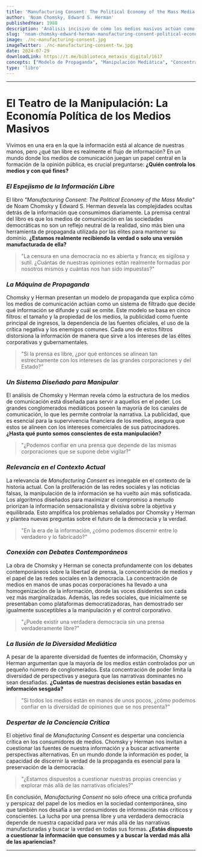 ```yaml
---
title: 'Manufacturing Consent: The Political Economy of the Mass Media'
author: 'Noam Chomsky, Edward S. Herman'
publishedYear: 1988
description: 'Análisis incisivo de cómo los medios masivos actúan como una herramienta de propaganda, manipulando la información para servir a los intereses de las élites. Desvela la concentración de medios y cuestiona la libertad de prensa en la democracia.'
slug: 'noam-chomsky-edward-herman-manufacturing-consent-political-economy-mass-media-propaganda'
image: ./nc-manufacturing-consent.jpg
imageTwitter: ./nc-manufacturing-consent-tw.jpg
date: 2024-07-29
downloadLink: https://t.me/biblioteca_metaxis_digital/1617
concepts: ["Modelo de Propaganda", "Manipulación Mediática", "Concentración de Medios", "Publicidad y Medios", "Libertad de Prensa", "Noam Chomsky"]
type: 'libro'
---
```


---

# **El Teatro de la Manipulación: La Economía Política de los Medios Masivos**

Vivimos en una era en la que la información está al alcance de nuestras manos, pero ¿qué tan libre es realmente el flujo de información? En un mundo donde los medios de comunicación juegan un papel central en la formación de la opinión pública, es crucial preguntarse: **¿Quién controla los medios y con qué fines?**

### _El Espejismo de la Información Libre_

El libro _"Manufacturing Consent: The Political Economy of the Mass Media"_ de Noam Chomsky y Edward S. Herman desvela las complejidades ocultas detrás de la información que consumimos diariamente. La premisa central del libro es que los medios de comunicación en las sociedades democráticas no son un reflejo neutral de la realidad, sino más bien una herramienta de propaganda utilizada por las élites para mantener su dominio. **¿Estamos realmente recibiendo la verdad o solo una versión manufacturada de ella?**

> "La censura en una democracia no es abierta y franca; es sigilosa y sutil. ¿Cuántas de nuestras opiniones están realmente formadas por nosotros mismos y cuántas nos han sido impuestas?"

### _La Máquina de Propaganda_

Chomsky y Herman presentan un modelo de propaganda que explica cómo los medios de comunicación actúan como un sistema de filtrado que decide qué información se difunde y cuál se omite. Este modelo se basa en cinco filtros: el tamaño y la propiedad de los medios, la publicidad como fuente principal de ingresos, la dependencia de las fuentes oficiales, el uso de la crítica negativa y los enemigos comunes. Cada uno de estos filtros distorsiona la información de manera que sirve a los intereses de las élites corporativas y gubernamentales.

> "Si la prensa es libre, ¿por qué entonces se alinean tan estrechamente con los intereses de las grandes corporaciones y del Estado?"

### _Un Sistema Diseñado para Manipular_

El análisis de Chomsky y Herman revela cómo la estructura de los medios de comunicación está diseñada para servir a aquellos en el poder. Los grandes conglomerados mediáticos poseen la mayoría de los canales de comunicación, lo que les permite controlar la narrativa. La publicidad, que es esencial para la supervivencia financiera de los medios, asegura que estos se alineen con los intereses comerciales de sus patrocinadores. **¿Hasta qué punto somos conscientes de esta manipulación?**

> "¿Podemos confiar en una prensa que depende de las mismas corporaciones que se supone debe vigilar?"

### _Relevancia en el Contexto Actual_

La relevancia de _Manufacturing Consent_ es innegable en el contexto de la historia actual. Con la proliferación de las redes sociales y las noticias falsas, la manipulación de la información se ha vuelto aún más sofisticada. Los algoritmos diseñados para maximizar el compromiso a menudo priorizan la información sensacionalista y divisiva sobre la objetiva y equilibrada. Esto amplifica los problemas señalados por Chomsky y Herman y plantea nuevas preguntas sobre el futuro de la democracia y la verdad.

> "En la era de la información, ¿cómo podemos discernir entre lo verdadero y lo fabricado?"

### _Conexión con Debates Contemporáneos_

La obra de Chomsky y Herman se conecta profundamente con los debates contemporáneos sobre la libertad de prensa, la concentración de medios y el papel de las redes sociales en la democracia. La concentración de medios en manos de unas pocas corporaciones ha llevado a una homogenización de la información, donde las voces disidentes son cada vez más marginalizadas. Además, las redes sociales, que inicialmente se presentaban como plataformas democratizadoras, han demostrado ser igualmente susceptibles a la manipulación y el control corporativo.

> "¿Puede existir una verdadera democracia sin una prensa verdaderamente libre?"

### _La Ilusión de la Diversidad Mediática_

A pesar de la aparente diversidad de fuentes de información, Chomsky y Herman argumentan que la mayoría de los medios están controlados por un pequeño número de conglomerados. Esta concentración de poder limita la diversidad de perspectivas y asegura que las narrativas dominantes no sean desafiadas. **¿Cuántas de nuestras decisiones están basadas en información sesgada?**

> "Si todos los medios están en manos de unos pocos, ¿cómo podemos confiar en la diversidad de opiniones que se nos presenta?"

### _Despertar de la Conciencia Crítica_

El objetivo final de _Manufacturing Consent_ es despertar una conciencia crítica en los consumidores de medios. Chomsky y Herman nos invitan a cuestionar las fuentes de nuestra información y a buscar activamente perspectivas alternativas. En un mundo donde la información es poder, la capacidad de discernir la verdad de la propaganda es esencial para la preservación de la democracia.

> "¿Estamos dispuestos a cuestionar nuestras propias creencias y explorar más allá de las narrativas oficiales?"

En conclusión, _Manufacturing Consent_ no solo ofrece una crítica profunda y perspicaz del papel de los medios en la sociedad contemporánea, sino que también nos desafía a ser consumidores de información más críticos y conscientes. La lucha por una prensa libre y una verdadera democracia depende de nuestra capacidad para ver más allá de las narrativas manufacturadas y buscar la verdad en todas sus formas. **¿Estás dispuesto a cuestionar la información que consumes y a buscar la verdad más allá de las apariencias?**

---
